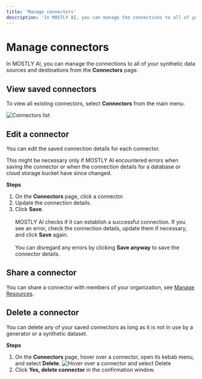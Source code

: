 ```yaml
---
title: 'Manage connectors'
description: 'In MOSTLY AI, you can manage the connections to all of your synthetic data sources and destinations from the Connectors page.'
---
```



# Manage connectors

In MOSTLY AI, you can manage the connections to all of your synthetic data sources and destinations from the **Connectors** page.

## View saved connectors

To view all existing connectors, select **Connectors** from the main menu.

<Image src="/docimages/connectors/connectors-list.webp" alt="Connectors list" width={800} height={500} />

## Edit a connector

You can edit the saved connection details for each connector.

This might be necessary only if MOSTLY AI encountered errors when saving the connector or when the connection details for a database or cloud storage bucket have since changed.

**Steps**

1. On the **Connectors** page, click a connector.
2. Update the connection details.
3. Click **Save**.<br /><br />
   MOSTLY AI checks if it can establish a successful connection. If you see an error, check the connection details, update them if necessary, and click **Save** again.<br /><br />
   You can disregard any errors by clicking **Save anyway** to save the connector details.

## Share a connector

You can share a connector with members of your organization, see [Manage Resources](../organizations/manage-resources.mdx#share-a-resource-with-an-organization).

## Delete a connector

You can delete any of your saved connectors as long as it is not in use by a generator or a synthetic dataset.

**Steps**

1. On the **Connectors** page, hover over a connector, open its kebab menu, and select **Delete**.
   <Image src="/docimages/connectors/connector-delete-01.webp" alt="Hover over a connector and select Delete" width={800} height={500} />
2. Click **Yes, delete connector** in the confirmation window.
